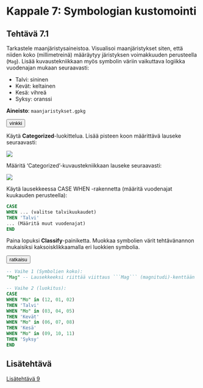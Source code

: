 # Kappale 7: Symbologian kustomointi

## Tehtävä 7.1

Tarkastele maanjäristysaineistoa. Visualisoi maanjäristykset siten, että niiden koko (millimetreinä) määräytyy järistyksen voimakkuuden perusteella (```Mag```). Lisää kuvaustekniikkaan myös symbolin väriin vaikuttava logiikka vuodenajan mukaan seuraavasti:

- Talvi: sininen
- Kevät: keltainen
- Kesä: vihreä
- Syksy: oranssi

**Aineisto**: ```maanjaristykset.gpkg```

<button onclick="toggleAnswer(this)" class="btn answer_btn">vinkki</button>

::: hidden-box
Käytä **Categorized**-luokittelua. Lisää pisteen koon määrittävä lauseke seuraavasti:

![](img/kappale_7/image1.gif)

Määritä 'Categorized'-kuvaustekniikkaan lauseke seuraavasti:

![](img/kappale_7/image2.gif)

Käytä lausekkeessa CASE WHEN -rakennetta (määritä vuodenajat kuukauden perusteella):

::: code-box
``` sql
CASE
WHEN ... (valitse talvikuukaudet)
THEN 'Talvi'
... (Määritä muut vuodenajat)
END
```
:::

Paina lopuksi **Classify**-painiketta. Muokkaa symbolien värit tehtävänannon mukaisiksi kaksoisklikkaamalla eri luokkien symbolia.
:::


<button onclick="toggleAnswer(this)" class="btn answer_btn">ratkaisu</button>

::: hidden-box
::: code-box
``` sql
-- Vaihe 1 (Symbolien koko):
"Mag" -- Lausekkeeksi riittää viittaus ```Mag``` (magnitudi)-kenttään

-- Vaihe 2 (luokitus):
CASE
WHEN "Mo" in (12, 01, 02)
THEN 'Talvi'
WHEN "Mo" in (03, 04, 05)
THEN 'Kevät'
WHEN "Mo" in (06, 07, 08)
THEN 'Kesä'
WHEN "Mo" in (09, 10, 11)
THEN 'Syksy'
END
```
:::
:::

## Lisätehtävä

[Lisätehtävä 9](15_kappale_15.html#lisätehtävä-9)
